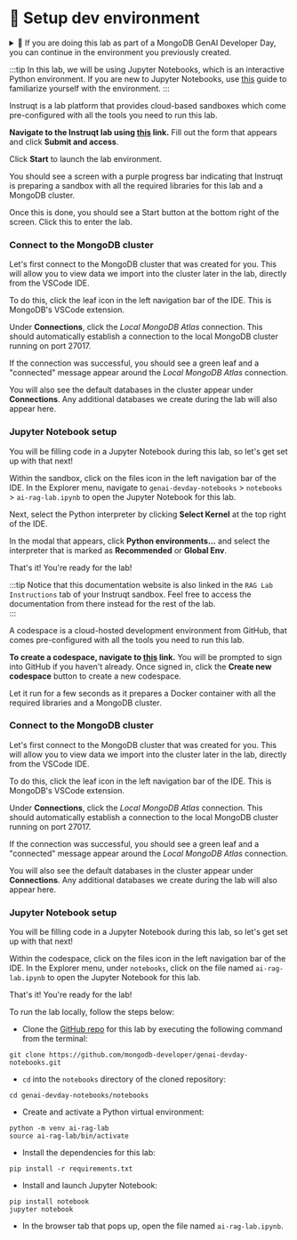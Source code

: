 
# 👐 Setup dev environment

<details>
  <summary>🦹 If you are doing this lab as part of a MongoDB GenAI Developer Day, you can continue in the environment you previously created.</summary>

  <Tabs groupId="resume lab">
  <TabItem value="Instruqt" label="Instruqt">

    Navigate to the Instruqt lab using [this](http://mdb.link/instruqt-ai) link. Click **Continue** to continue in the sandbox you created previously.

    <Screenshot url="https://play.instruqt.com" src="img/screenshots/20-dev-env/1-dev-env-setup/instruqt/1-resume-sandbox.png" alt="Resume sandbox" />

    In the Explorer menu, navigate to `genai-devday-notebooks` > `notebooks` > `ai-rag-lab.ipynb` This is the Jupyter Notebook you will be using throughout this lab.

    <Screenshot url="https://play.instruqt.com" src="img/screenshots/20-dev-env/1-dev-env-setup/instruqt/2-nav-notebook.png" alt="Navigate to the notebook" />
  </TabItem>

  <TabItem value="GitHub Codespaces" label="GitHub Codespaces">

    Navigate to [this](https://github.com/codespaces/new/mongodb-developer/genai-devday-notebooks?quickstart=1) link. Click the **Resume this codespace** button to resume the codespace you created previously.

    <Screenshot url="https://github.com/codespaces" src="img/screenshots/20-dev-env/1-dev-env-setup/codespaces/1-resume-codespace.png" alt="Resume codespace" />

    Give the codespace a few seconds to restart. When files appear in the Explorer tab, click on the file named `ai-rag-lab.ipynb` under `notebooks`. This is the Jupyter Notebook you will be using throughout this lab.

    <Screenshot url="https://github.com/codespaces" src="img/screenshots/20-dev-env/1-dev-env-setup/codespaces/2-nav-notebook.png" alt="Navigate to the notebook" />
  </TabItem>

  <TabItem value="Local" label="Local">

    Open the browser tab where your Jupyter Server from before is running and open the file named `ai-rag-lab.ipynb`.

    <Screenshot url="localhost:8888/tree" src="img/screenshots/20-dev-env/1-dev-env-setup/local/1-nav-notebook.png" alt="Jupyter Notebook" />

  </TabItem>
  </Tabs>
</details>

:::tip
In this lab, we will be using Jupyter Notebooks, which is an interactive Python environment. If you are new to Jupyter Notebooks, use [this](https://mongodb-developer.github.io/vector-search-lab/docs/dev-env/jupyter-notebooks) guide to familiarize yourself with the environment.
:::

<Tabs groupId="setup options">
<TabItem value="Instruqt" label="Instruqt">

Instruqt is a lab platform that provides cloud-based sandboxes which come pre-configured with all the tools you need to run this lab.

**Navigate to the Instruqt lab using [this](http://mdb.link/instruqt-ai) link.** Fill out the form that appears and click **Submit and access**.

<Screenshot url="https://play.instruqt.com" src="img/screenshots/20-dev-env/1-dev-env-setup/instruqt/3-submit-form.png" alt="Submit Instruqt form" />

Click **Start** to launch the lab environment.

<Screenshot url="https://play.instruqt.com" src="img/screenshots/20-dev-env/1-dev-env-setup/instruqt/4-start-sandbox-setup.png" alt="Start Instruqt sandbox" />

You should see a screen with a purple progress bar indicating that Instruqt is preparing a sandbox with all the required libraries for this lab and a MongoDB cluster.

Once this is done, you should see a Start button at the bottom right of the screen. Click this to enter the lab.

<Screenshot url="https://play.instruqt.com" src="img/screenshots/20-dev-env/1-dev-env-setup/instruqt/5-start-lab.png" alt="Start Instruqt lab" />

### Connect to the MongoDB cluster

Let's first connect to the MongoDB cluster that was created for you. This will allow you to view data we import into the cluster later in the lab, directly from the VSCode IDE.

To do this, click the leaf icon in the left navigation bar of the IDE. This is MongoDB's VSCode extension.

<Screenshot url="https://play.instruqt.com" src="img/screenshots/20-dev-env/1-dev-env-setup/instruqt/6-click-leaf.png" alt="Click leaf icon" />

Under **Connections**, click the _Local MongoDB Atlas_ connection. This should automatically establish a connection to the local MongoDB cluster running on port 27017.

<Screenshot url="https://play.instruqt.com" src="img/screenshots/20-dev-env/1-dev-env-setup/instruqt/7-connect-cluster.png" alt="Connect to the cluster" />

If the connection was successful, you should see a green leaf and a "connected" message appear around the _Local MongoDB Atlas_ connection.

You will also see the default databases in the cluster appear under **Connections**. Any additional databases we create during the lab will also appear here.

<Screenshot url="https://play.instruqt.com" src="img/screenshots/20-dev-env/1-dev-env-setup/instruqt/8-connection-successful.png" alt="Connection successful" />

### Jupyter Notebook setup

You will be filling code in a Jupyter Notebook during this lab, so let's get set up with that next!

Within the sandbox, click on the files icon in the left navigation bar of the IDE. In the Explorer menu, navigate to `genai-devday-notebooks` > `notebooks` > `ai-rag-lab.ipynb` to open the Jupyter Notebook for this lab.

<Screenshot url="https://play.instruqt.com" src="img/screenshots/20-dev-env/1-dev-env-setup/instruqt/2-nav-notebook.png" alt="Navigate to the notebook" />

Next, select the Python interpreter by clicking **Select Kernel** at the top right of the IDE.

<Screenshot url="https://play.instruqt.com" src="img/screenshots/20-dev-env/1-dev-env-setup/instruqt/9-select-kernel.png" alt="Select kernel" />

In the modal that appears, click **Python environments...** and select the interpreter that is marked as **Recommended** or **Global Env**.

<Screenshot url="https://play.instruqt.com" src="img/screenshots/20-dev-env/1-dev-env-setup/instruqt/10-python-env-modal.png" alt="Select Python Environments" />

<Screenshot url="https://play.instruqt.com" src="img/screenshots/20-dev-env/1-dev-env-setup/instruqt/11-select-recommended.png" alt="Select recommended interpreter" />

That's it! You're ready for the lab!

:::tip
Notice that this documentation website is also linked in the `RAG Lab Instructions` tab of your Instruqt sandbox. Feel free to access the documentation from there instead for the rest of the lab.  
:::

</TabItem>

<TabItem value="GitHub Codespaces" label="GitHub Codespaces">

A codespace is a cloud-hosted development environment from GitHub, that comes pre-configured with all the tools you need to run this lab.

**To create a codespace, navigate to [this](https://github.com/codespaces/new/mongodb-developer/genai-devday-notebooks?quickstart=1) link.** You will be prompted to sign into GitHub if you haven't already. Once signed in, click the **Create new codespace** button to create a new codespace.

<Screenshot url="https://github.com/codespaces" src="img/screenshots/20-dev-env/1-dev-env-setup/codespaces/3-create-codespace.png" alt="Start a codespace" />

Let it run for a few seconds as it prepares a Docker container with all the required libraries and a MongoDB cluster.

### Connect to the MongoDB cluster

Let's first connect to the MongoDB cluster that was created for you. This will allow you to view data we import into the cluster later in the lab, directly from the VSCode IDE.

To do this, click the leaf icon in the left navigation bar of the IDE. This is MongoDB's VSCode extension.

<Screenshot url="https://github.com/codespaces" src="img/screenshots/20-dev-env/1-dev-env-setup/codespaces/4-click-leaf.png" alt="Click leaf icon" />

Under **Connections**, click the _Local MongoDB Atlas_ connection. This should automatically establish a connection to the local MongoDB cluster running on port 27017.

<Screenshot url="https://github.com/codespaces" src="img/screenshots/20-dev-env/1-dev-env-setup/codespaces/5-connect-cluster.png" alt="Connect to the cluster" />

If the connection was successful, you should see a green leaf and a "connected" message appear around the _Local MongoDB Atlas_ connection.

You will also see the default databases in the cluster appear under **Connections**. Any additional databases we create during the lab will also appear here.

<Screenshot url="https://github.com/codespaces" src="img/screenshots/20-dev-env/1-dev-env-setup/codespaces/6-connection-successful.png" alt="Connection successful" />

### Jupyter Notebook setup

You will be filling code in a Jupyter Notebook during this lab, so let's get set up with that next!

Within the codespace, click on the files icon in the left navigation bar of the IDE. In the Explorer menu, under `notebooks`, click on the file named `ai-rag-lab.ipynb` to open the Jupyter Notebook for this lab.

<Screenshot url="https://github.com/codespaces" src="img/screenshots/20-dev-env/1-dev-env-setup/codespaces/2-nav-notebook.png" alt="Navigate to the notebook" />

That's it! You're ready for the lab!

</TabItem>

<TabItem value="Local" label="Local">

To run the lab locally, follow the steps below: 

* Clone the [GitHub repo](https://github.com/mongodb-developer/genai-devday-notebooks.git) for this lab by executing the following command from the terminal:

```
git clone https://github.com/mongodb-developer/genai-devday-notebooks.git
```

* `cd` into the `notebooks` directory of the cloned repository:

```
cd genai-devday-notebooks/notebooks
```

* Create and activate a Python virtual environment:

```
python -m venv ai-rag-lab
source ai-rag-lab/bin/activate
```

* Install the dependencies for this lab:

```
pip install -r requirements.txt
```

* Install and launch Jupyter Notebook:

```
pip install notebook
jupyter notebook
```

* In the browser tab that pops up, open the file named `ai-rag-lab.ipynb`.

<Screenshot url="localhost:8888/tree" src="img/screenshots/20-dev-env/1-dev-env-setup/local/1-nav-notebook.png" alt="Jupyter Notebook" />

</TabItem>

</Tabs>
